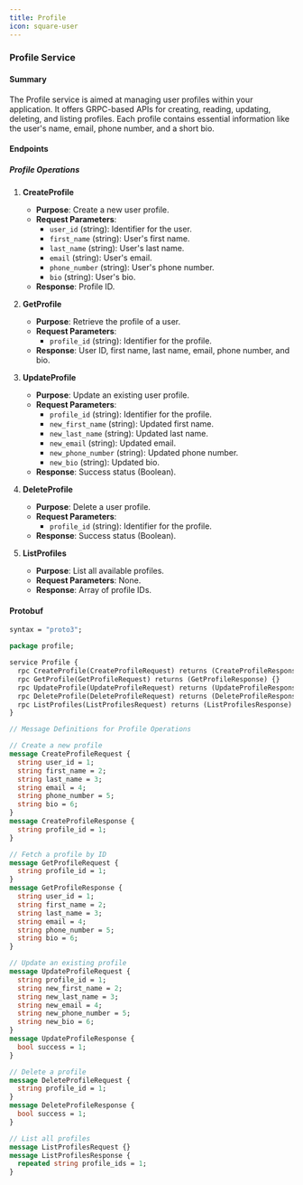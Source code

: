 ```yaml
---
title: Profile
icon: square-user
---
```

### Profile Service

#### Summary

The Profile service is aimed at managing user profiles within your application. It offers GRPC-based APIs for creating, reading, updating, deleting, and listing profiles. Each profile contains essential information like the user's name, email, phone number, and a short bio.

#### Endpoints

##### Profile Operations

1. **CreateProfile**
    - **Purpose**: Create a new user profile.
    - **Request Parameters**:
        - `user_id` (string): Identifier for the user.
        - `first_name` (string): User's first name.
        - `last_name` (string): User's last name.
        - `email` (string): User's email.
        - `phone_number` (string): User's phone number.
        - `bio` (string): User's bio.
    - **Response**: Profile ID.

2. **GetProfile**
    - **Purpose**: Retrieve the profile of a user.
    - **Request Parameters**:
        - `profile_id` (string): Identifier for the profile.
    - **Response**: User ID, first name, last name, email, phone number, and bio.

3. **UpdateProfile**
    - **Purpose**: Update an existing user profile.
    - **Request Parameters**:
        - `profile_id` (string): Identifier for the profile.
        - `new_first_name` (string): Updated first name.
        - `new_last_name` (string): Updated last name.
        - `new_email` (string): Updated email.
        - `new_phone_number` (string): Updated phone number.
        - `new_bio` (string): Updated bio.
    - **Response**: Success status (Boolean).

4. **DeleteProfile**
    - **Purpose**: Delete a user profile.
    - **Request Parameters**:
        - `profile_id` (string): Identifier for the profile.
    - **Response**: Success status (Boolean).

5. **ListProfiles**
    - **Purpose**: List all available profiles.
    - **Request Parameters**: None.
    - **Response**: Array of profile IDs.

#### Protobuf

<CodeGroup>

```protobuf profile.proto
syntax = "proto3";

package profile;

service Profile {
  rpc CreateProfile(CreateProfileRequest) returns (CreateProfileResponse) {}
  rpc GetProfile(GetProfileRequest) returns (GetProfileResponse) {}
  rpc UpdateProfile(UpdateProfileRequest) returns (UpdateProfileResponse) {}
  rpc DeleteProfile(DeleteProfileRequest) returns (DeleteProfileResponse) {}
  rpc ListProfiles(ListProfilesRequest) returns (ListProfilesResponse) {}
}

// Message Definitions for Profile Operations

// Create a new profile
message CreateProfileRequest {
  string user_id = 1;
  string first_name = 2;
  string last_name = 3;
  string email = 4;
  string phone_number = 5;
  string bio = 6;
}
message CreateProfileResponse {
  string profile_id = 1;
}

// Fetch a profile by ID
message GetProfileRequest {
  string profile_id = 1;
}
message GetProfileResponse {
  string user_id = 1;
  string first_name = 2;
  string last_name = 3;
  string email = 4;
  string phone_number = 5;
  string bio = 6;
}

// Update an existing profile
message UpdateProfileRequest {
  string profile_id = 1;
  string new_first_name = 2;
  string new_last_name = 3;
  string new_email = 4;
  string new_phone_number = 5;
  string new_bio = 6;
}
message UpdateProfileResponse {
  bool success = 1;
}

// Delete a profile
message DeleteProfileRequest {
  string profile_id = 1;
}
message DeleteProfileResponse {
  bool success = 1;
}

// List all profiles
message ListProfilesRequest {}
message ListProfilesResponse {
  repeated string profile_ids = 1;
}
```
</CodeGroup>
